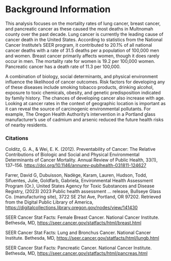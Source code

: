 # **Background Information**

This analysis focuses on the mortality rates of lung cancer, breast cancer, and pancreatic cancer as these caused the most deaths in Multnomah county over the past decade. Lung cancer is currently the leading cause of cancer death in the United States. According to statistics from the National Cancer Institute’s SEER program, it contributed to 20.1% of all national cancer deaths with a rate of 31.5 deaths per a population of 100,000 men and women. Breast cancer primarily affects women, though it does rarely occur in men. The mortality rate for women is 19.2 per 100,000 women. Pancreatic cancer has a death rate of 11.3 per 100,000.

A combination of biology, social determinants, and physical environment influence the likelihood of cancer outcomes. Risk factors for developing any of these diseases include smoking tobacco products, drinking alcohol, exposure to toxic chemicals, obesity, and genetic predisposition indicated by family history. The chances of developing cancer also increase with age. Looking at cancer rates in the context of geographic location is important as it can reveal the source of carcinogenic environmental pollutants. For example, The Oregon Health Authority’s intervention in a Portland glass manufacturer’s use of cadmium and arsenic reduced the future health risks of nearby residents.

### **Citations**

Colditz, G. A., & Wei, E. K. (2012). Preventability of Cancer: The Relative Contributions of Biologic and Social and Physical Environmental Determinants of Cancer Mortality. Annual Review of Public Health, 33(1), 137–156. <https://doi.org/10.1146/annurev-publhealth-031811-124627> 

Farrer, David G, Dubuisson, Nadège, Karam, Lauren, Hudson, Todd, Sifuentes, Julie, Goldfarb, Gabriela, Environmental Health Assessment Program (Or.), United States Agency for Toxic Substances and Disease Registry, (2023) 2023 Public health assessment ... release, Bullseye Glass Co. (manufacturing site), 3722 SE 21st Ave, Portland, OR 97202. Retrieved from the Digital Public Library of America, <https://digitalcollections.library.oregon.gov/nodes/view/141430> 

SEER Cancer Stat Facts: Female Breast Cancer. National Cancer Institute. Bethesda, MD, <https://seer.cancer.gov/statfacts/html/breast.html>

SEER Cancer Stat Facts: Lung and Bronchus Cancer. National Cancer Institute. Bethesda, MD, <https://seer.cancer.gov/statfacts/html/lungb.html>

SEER Cancer Stat Facts: Pancreatic Cancer. National Cancer Institute. Bethesda, MD, <https://seer.cancer.gov/statfacts/html/pancreas.html>
